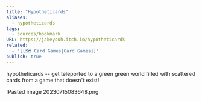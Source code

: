 ```yaml
---
title: "Hypotheticards"
aliases:
  - hypotheticards
tags:
  - sources/bookmark
URL: https://jakeyouh.itch.io/hypotheticards
related:
  - "[[🗺️ Card Games|Card Games]]"
publish: true
---
```




hypotheticards -- get teleported to a green green world filled with scattered cards from a game that doesn't exist!

!<Link href="/c/pasted-image-20230715083648png" className="text-[var(--color-primary)] hover:underline hover:text-[var(--color-secondary)] transition-colors font-medium">Pasted image 20230715083648.png</Link>

